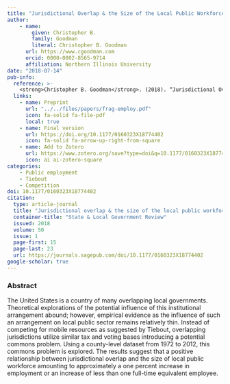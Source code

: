 ```yaml
---
title: "Jurisdictional Overlap & the Size of the Local Public Workforce"
author:
    - name: 
        given: Christopher B.
        family: Goodman
        literal: Christopher B. Goodman
      url: https://www.cgoodman.com
      orcid: 0000-0002-8565-9714
      affiliation: Northern Illinois University
date: "2018-07-14"
pub-info:
  reference: >-
    <strong>Christopher B. Goodman</strong>. (2018). “Jurisdictional Overlap & the Size of the Local Public Workforce,” <em>State and Local Government Review</em>, 50 (1): 15-23 doi: <a href="https://doi.org/10.1177/0160323X18774402" target="_blank" rel="noopener noreferrer"><code>10.1177/0160323X18774402</code></a>
  links:
    - name: Preprint
      url: "../../files/papers/frag-employ.pdf"
      icon: fa-solid fa-file-pdf
      local: true
    - name: Final version
      url: https://doi.org/10.1177/0160323X18774402
      icon: fa-solid fa-arrow-up-right-from-square
    - name: Add to Zotero
      url: https://www.zotero.org/save?type=doi&q=10.1177/0160323X18774402
      icon: ai ai-zotero-square
categories:
    - Public employment
    - Tiebout
    - Competition
doi: 10.1177/0160323X18774402
citation:
  type: article-journal
  title: "Jurisdictional overlap & the size of the local public workforce"
  container-title: "State & Local Government Review"
  issued: 2018
  volume: 50
  issue: 1
  page-first: 15
  page-last: 23
  url: https://journals.sagepub.com/doi/10.1177/0160323X18774402
google-scholar: true
---
```


### Abstract
The United States is a country of many overlapping local governments. Theoretical explorations of the potential influence of this institutional arrangement abound; however, empirical evidence as the influence of such an arrangement on local public sector remains relatively thin. Instead of competing for mobile resources as suggested by Tiebout, overlapping jurisdictions utilize similar tax and voting bases introducing a potential commons problem. Using a county-level dataset from 1972 to 2012, this commons problem is explored. The results suggest that a positive relationship between jurisdictional overlap and the size of local public workforce amounting to approximately a one percent increase in employment or an increase of less than one full-time equivalent employee.
